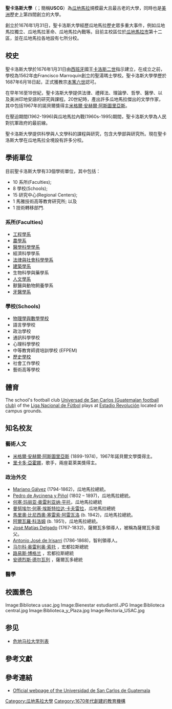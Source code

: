 
{{Infobox University
|name = 瓜地馬拉聖卡洛斯大學
|native_name = 瓜地馬拉聖卡洛斯大學
|image =Escudo de la Real y Pontificia Univeridad de San Carlos de Guatemala.jpg
|caption = Official seal
|motto = Id y enseñad a todos
|mottoeng = Go forth and teach everyone
|established = 1676
|type = [[公立大學|公立大學]]
|rector = 
|city = [[瓜地馬拉市|瓜地馬拉市]]
|country = [[瓜地馬拉|瓜地馬拉]]
|students = 153,000 (2012) <ref>{{Cite web |url=http://www.prensalibre.com/noticias/comunitario/Crece-oferta-universitaria_0_665933423.html |title=存档副本 |accessdate=2013-05-29 |archive-date=2018-08-18 |archive-url=https://web.archive.org/web/20180818083855/https://www.prensalibre.com/noticias/comunitario/Crece-oferta-universitaria_0_665933423.html |dead-url=no }}</ref>
|faculty = 
|campus = [[市區|市區]]
|website = [http://www.usac.edu.gt usac.edu.gt]
|logo =
}}
'''聖卡洛斯大學'''（{{lang-es|'''Universidad de San Carlos de Guatemala'''}}；簡稱'''USCG'''）為[[瓜地馬拉|瓜地馬拉]]規模最大且最古老的大學，同時也是[[美洲|美洲]]歷史上第四間創立的大學。

創立於1676年1月31日，聖卡洛斯大學經歷瓜地馬拉歷史眾多重大事件，例如瓜地馬拉獨立、瓜地馬拉革命、瓜地馬拉內戰等。目前主校區位於[[瓜地馬拉市|瓜地馬拉市]]第十二區，並在瓜地馬拉各地設有七所分校。

==校史==
聖卡洛斯大學於1676年1月31日由[[西班牙|西班牙]]國王[[卡洛斯二世|卡洛斯二世]]指示建立，在成立之前，學校為1562年由Francisco Marroquín創立的聖湯瑪士學校。聖卡洛斯大學學歷於1687年6月18日起，正式獲教宗[[本篤六世|本篤六世]]認可。

在早年16至19世紀，聖卡洛斯大學提供法律、禮拜法、理論學、哲學、醫學、以及美洲印地安語的研究與課程。20世紀時，產出許多瓜地馬拉傑出的文學作家，其中包括1967年的諾貝爾獎得主[[米格爾·安赫爾·阿斯圖里亞斯|米格爾·安赫爾·阿斯圖里亞斯]]。

在壓迫期間(1962-1996)與瓜地馬拉內戰(1960s-1995)期間，聖卡洛斯大學為人民對抗軍政府的最前線。

聖卡洛斯大學提供科學與人文學科的課程與研究，包含大學部與研究所。現在聖卡洛斯大學在瓜地馬拉全境設有許多分校。

==學術單位==
目前聖卡洛斯大學有33個學術單位，其中包括：
* 10 系所(Faculties);
* 8 學校(Schools);
* 15 研究中心(Regional Centers);
* 1 馬雅技術高等教育研究所; 以及
* 1 技術轉移部門.

=== 系所(Faculties) ===
* [http://ingenieria.usac.edu.gt/ 工程學系]
* [http://fausac.usac.edu.gt/ 農學系] {{Wayback|url=http://fausac.usac.edu.gt/ |date=20080905115635 }}
* [http://medicina.usac.edu.gt/ 醫學科學學系]
* 經濟科學學系
* [http://derecho.usac.edu.gt/ 法律與社會科學學系]
* [https://web.archive.org/web/20131019154921/http://farusac.com/ 建築學系]
* 生物科學與藥學系
* [http://wwww.fahusac.edu.gt/ 人文學系]{{dead link|date=2018年1月 |bot=InternetArchiveBot |fix-attempted=yes }}
* 獸醫與動物飼養學系
* [http://odontologia.usac.edu.gt/ 牙醫學系] {{Wayback|url=http://odontologia.usac.edu.gt/ |date=20121112095510 }}

=== 學校(Schools) ===
* [http://fisica.usac.edu.gt/~cifuentes/ecfma.htm 物理學與數學學校]
* 語言學學校
* 政治學校
* 通訊科學學校
* 心理科學學校
* 中等教育師資培訓學校 (EFPEM)
* [http://escuelahistoria.usac.edu.gt/ 歷史學校]
* 社會工作學校
* 藝術高等學校

==體育==
The school's football club [[Universad_de_San_Carlos_(Guatemalan_football_club)|Universad de San Carlos (Guatemalan football club)]] of the [[Liga_Nacional_de_Guatemala|Liga Nacional de Fútbol]] plays at [[Estadio_Revolución|Estadio Revolución]] located on campus grounds.

==知名校友==

===藝術人文===
* [[米格爾·安赫爾·阿斯圖里亞斯|米格爾·安赫爾·阿斯圖里亞斯]] (1899-1974)，1967年諾貝爾文學獎得主。
* [[里卡多·亞霍娜|里卡多·亞霍娜]]，歌手，兩座葛萊美獎得主。

===政治外交===
* [[Mariano_Gálvez|Mariano Gálvez]] (1794-1862)，瓜地馬拉總統。
* [[Pedro_de_Aycinena_y_Piñol|Pedro de Aycinena y Piñol]] (1802 – 1897)，瓜地馬拉總統。
* [[何塞·玛丽亚·奥雷利亚纳·平托|何塞·玛丽亚·奥雷利亚纳·平托]]，瓜地馬拉總統
* [[曼努埃尔·何塞·埃斯特拉达·卡夫雷拉|曼努埃尔·何塞·埃斯特拉达·卡夫雷拉]]，瓜地馬拉總統
* [[馬里奧·比尼西奧·塞雷索·阿雷瓦洛|馬里奧·比尼西奧·塞雷索·阿雷瓦洛]] (b. 1942)，瓜地馬拉總統。
* [[阿爾瓦羅·科洛姆|阿爾瓦羅·科洛姆]] (b. 1951)，瓜地馬拉總統。
* [[José_Matías_Delgado|José Matías Delgado]] (1767-1832)，薩爾瓦多領導人，被稱為薩爾瓦多國父。
* [[Antonio_José_de_Irisarri|Antonio José de Irisarri]] (1786-1868)，智利領導人。
* [[马尔科·奥雷利奥·索托|马尔科·奥雷利奥·索托]] ，宏都拉斯總統
* [[路易斯·博格兰|路易斯·博格兰]] ，宏都拉斯總統
* [[安德烈斯·德尔瓦列|安德烈斯·德尔瓦列]] ，薩爾瓦多總統

=== 醫學 ===

==校園景色==
<gallery>
Image:Biblioteca usac.jpg
Image:Bienestar estudiantil.JPG
Image:Biblioteca central.jpg
Image:Biblioteca_y_Plaza.jpg
Image:Rectoria_USAC.jpg
</gallery>

==参见==
* [[危地马拉大学列表|危地马拉大学列表]]

==參考文獻==
{{Reflist|2}}

==參考連結==
{{commons category|Universidad de San Carlos de Guatemala}}
*[http://www.usac.edu.gt  Official webpage of the Universidad de San Carlos de Guatemala]

{{coord|14.5829|-90.5529|type:landmark_region:GT|display=title}}

{{Authority control}}
{{DEFAULTSORT:San Carlos Guatemala, Universidad}}
[[Category:瓜地馬拉大學|Category:瓜地馬拉大學]]
[[Category:1670年代創建的教育機構|Category:1670年代創建的教育機構]]